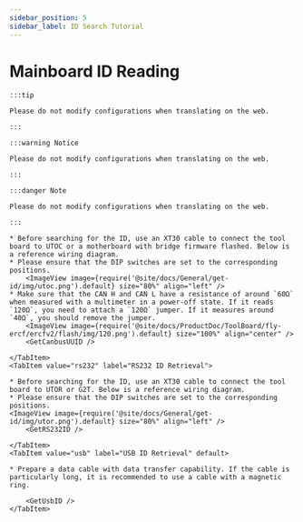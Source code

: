 ```yaml
---
sidebar_position: 5
sidebar_label: ID Search Tutorial
---
```











# Mainboard ID Reading

    :::tip

    Please do not modify configurations when translating on the web.

    :::

    :::warning Notice

    Please do not modify configurations when translating on the web.

    :::

    :::danger Note

    Please do not modify configurations when translating on the web.

    :::

<Tabs>
    <TabItem value="can" label="CANBus UUID Retrieval">

    * Before searching for the ID, use an XT30 cable to connect the tool board to UTOC or a motherboard with bridge firmware flashed. Below is a reference wiring diagram.
    * Please ensure that the DIP switches are set to the corresponding positions.
        <ImageView image={require('@site/docs/General/get-id/img/utoc.png').default} size="80%" align="left" />
    * Make sure that the CAN H and CAN L have a resistance of around `60Ω` when measured with a multimeter in a power-off state. If it reads `120Ω`, you need to attach a `120Ω` jumper. If it measures around `40Ω`, you should remove the jumper.
        <ImageView image={require('@site/docs/ProductDoc/ToolBoard/fly-ercf/ercfv2/flash/img/120.png').default} size="100%" align="center" />
        <GetCanbusUUID />

    </TabItem>
    <TabItem value="rs232" label="RS232 ID Retrieval">

    * Before searching for the ID, use an XT30 cable to connect the tool board to UTOR or G2T. Below is a reference wiring diagram.
    * Please ensure that the DIP switches are set to the corresponding positions.
    <ImageView image={require('@site/docs/General/get-id/img/utor.png').default} size="80%" align="left" />              
        <GetRS232ID />

    </TabItem>
    <TabItem value="usb" label="USB ID Retrieval" default>
        
    * Prepare a data cable with data transfer capability. If the cable is particularly long, it is recommended to use a cable with a magnetic ring.
    
        <GetUsbID />
    </TabItem>
</Tabs>